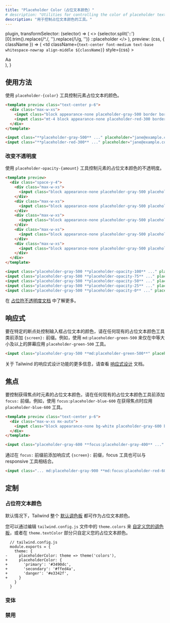```yaml
---
title: "Placeholder Color（占位文本颜色）"
# description: "Utilities for controlling the color of placeholder text."
description: "用于控制占位文本颜色的工具。"
---
```



  plugin,
  transformSelector: (selector) => (
    <>
      {selector.split('::')[0].trim().replace(/^\./, '').replace(/\\/g, '')}
      <span className="text-gray-500">::placeholder</span>
    </>
  ),
  preview: (css, { className }) => (
    <td
      className={`text-center font-medium text-base whitespace-nowrap align-middle ${className}`}
      style={css}
    >
      <div className="w-16 mx-auto">Aa</div>
    </td>
  ),
}

<!-- ## Usage -->
## 使用方法

<!-- Control the placeholder color of an element using the `placeholder-{color}` utilities. -->
使用 `placeholder-{color}` 工具控制元素占位文本的颜色。

```html emerald
<template preview class="text-center p-6">
  <div class="max-w-xs">
    <input class="block appearance-none placeholder-gray-500 border border-emerald-400 rounded-md w-full py-3 px-4 text-gray-700 leading-5 focus:outline-none focus:ring-2 focus:ring-emerald-200" placeholder="jane@example.com">
    <input class="mt-4 block appearance-none placeholder-red-300 border border-red-400 rounded-md w-full py-3 px-4 text-gray-700 leading-5 focus:outline-none focus:ring-2 focus:ring-red-200" placeholder="jane@example.com">
  </div>
</template>

<input class="**placeholder-gray-500** ..." placeholder="jane@example.com">
<input class="**placeholder-red-300** ..." placeholder="jane@example.com">
```

<!-- ### Changing opacity -->
### 改变不透明度

<!-- Control the opacity of an element's placeholder color using the `placeholder-opacity-{amount}` utilities. -->
使用 `placeholder-opacity-{amount}` 工具控制元素的占位文本颜色的不透明度。

```html lightBlue
<template preview>
  <div class="space-y-4">
    <div class="max-w-xs">
      <input class="block appearance-none placeholder-gray-500 placeholder-opacity-100 border border-light-blue-400 rounded-md w-full py-3 px-4 text-gray-700 leading-5 focus:outline-none focus:ring-2 focus:ring-light-blue-300" placeholder="jane@example.com">
    </div>
    <div class="max-w-xs">
      <input class="block appearance-none placeholder-gray-500 placeholder-opacity-75 border border-light-blue-400 rounded-md w-full py-3 px-4 text-gray-700 leading-5 focus:outline-none focus:ring-2 focus:ring-light-blue-300" placeholder="jane@example.com">
    </div>
    <div class="max-w-xs">
      <input class="block appearance-none placeholder-gray-500 placeholder-opacity-50 border border-light-blue-400 rounded-md w-full py-3 px-4 text-gray-700 leading-5 focus:outline-none focus:ring-2 focus:ring-light-blue-300" placeholder="jane@example.com">
    </div>
    <div class="max-w-xs">
      <input class="block appearance-none placeholder-gray-500 placeholder-opacity-25 border border-light-blue-400 rounded-md w-full py-3 px-4 text-gray-700 leading-5 focus:outline-none focus:ring-2 focus:ring-light-blue-300" placeholder="jane@example.com">
    </div>
    <div class="max-w-xs">
      <input class="block appearance-none placeholder-gray-500 placeholder-opacity-0 border border-light-blue-400 rounded-md w-full py-3 px-4 text-gray-700 leading-5 focus:outline-none focus:ring-2 focus:ring-light-blue-300" placeholder="jane@example.com">
    </div>
  </div>
</template>

<input class="placeholder-gray-500 **placeholder-opacity-100** ..." placeholder="jane@example.com">
<input class="placeholder-gray-500 **placeholder-opacity-75** ..." placeholder="jane@example.com">
<input class="placeholder-gray-500 **placeholder-opacity-50** ..." placeholder="jane@example.com">
<input class="placeholder-gray-500 **placeholder-opacity-25** ..." placeholder="jane@example.com">
<input class="placeholder-gray-500 **placeholder-opacity-0** ..." placeholder="jane@example.com">
```

<!-- Learn more in the [placeholder opacity documentation](/docs/placeholder-opacity). -->
在 [占位符不透明度文档](/docs/placeholder-opacity) 中了解更多。

<!-- ## Responsive -->
## 响应式

<!-- To control the text color of an input placeholder at a specific breakpoint, add a `{screen}:` prefix to any existing text color utility. For example, use `md:placeholder-green-500` to apply the `placeholder-green-500` utility at only medium screen sizes and above. -->
要在特定的断点处控制输入框占位文本的颜色，请在任何现有的占位文本颜色工具类前添加 `{screen}:` 前缀。例如，使用 `md:placeholder-green-500` 来仅在中等大小及以上的屏幕应用 `placeholder-green-500` 工具。

```html
<input class="placeholder-gray-500 **md:placeholder-green-500**" placeholder="jane@example.com">
```

<!-- For more information about Tailwind's responsive design features, check out the [Responsive Design](/docs/responsive-design) documentation. -->
关于 Tailwind 的响应式设计功能的更多信息，请查看 [响应式设计](/docs/responsive-design) 文档。

<!-- ## Focus -->
## 焦点

<!-- To control the placeholder color of an element on focus, add the `focus:` prefix to any existing placeholder color utility. For example, use `focus:placeholder-blue-600` to apply the `placeholder-blue-600` utility on focus. -->
要控制获得焦点时元素的占位文本颜色，请在任何现有的占位文本颜色工具前添加 `focus:` 前缀。例如，使用 `focus:placeholder-blue-600` 在获得焦点时应用 `placeholder-blue-600` 工具。

```html indigo
<template preview class="text-center p-6">
  <div class="max-w-xs mx-auto">
    <input class="block appearance-none bg-white placeholder-gray-600 border border-indigo-200 rounded w-full py-3 px-4 text-gray-700 leading-5 focus:outline-none focus:border-indigo-400 focus:placeholder-gray-400 focus:ring-2 focus:ring-indigo-200" placeholder="jane@example.com">
  </div>
</template>

<input class="placeholder-gray-600 **focus:placeholder-gray-400** ..." placeholder="jane@example.com">
```

<!-- Focus utilities can also be combined with responsive utilities by adding the responsive `{screen}:` prefix *before* the `focus:` prefix. -->
通过在 `focus:` 前缀前添加响应式 `{screen}:` 前缀，focus 工具也可以与 responsive 工具相结合。

```html
<input class="... md:placeholder-gray-900 **md:focus:placeholder-red-600** ...">
```

<!-- ## Customizing -->
## 定制

<!-- ### Placeholder Colors -->
### 占位符文本颜色

<!-- By default Tailwind makes the entire [default color palette](/docs/customizing-colors#default-color-palette) available as placeholder colors. -->
默认情况下，Tailwind 整个 [默认调色板](/docs/customizing-colors#default-color-palette) 都可作为占位文本颜色。

<!-- You can [customize your color palette](/docs/colors#customizing) by editing `theme.colors` in your `tailwind.config.js` file, or customize just your placeholder colors in the `theme.textColor` section. -->
您可以通过编辑 `tailwind.config.js` 文件中的 `theme.colors` 来 [自定义您的调色板](/docs/colors#customizing)，或者在 `theme.textColor` 部分只自定义您的占位文本颜色。

```diff-js
  // tailwind.config.js
  module.exports = {
    theme: {
-     placeholderColor: theme => theme('colors'),
+     placeholderColor: {
+       'primary': '#3490dc',
+       'secondary': '#ffed4a',
+       'danger': '#e3342f',
+     }
    }
  }
```

<!-- ### Variants -->
### 变体

<Variants plugin="placeholderColor" />

<!-- ### Disabling -->
### 禁用

<Disabling plugin="placeholderColor" />
